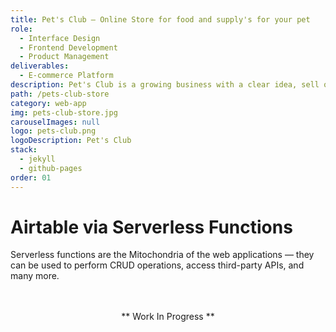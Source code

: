 ```yaml
---
title: Pet's Club — Online Store for food and supply's for your pet
role:
  - Interface Design
  - Frontend Development
  - Product Management
deliverables:
  - E-commerce Platform
description: Pet's Club is a growing business with a clear idea, sell quality products at competitive prices, from food to supplements for your pets, all in one place
path: /pets-club-store
category: web-app
img: pets-club-store.jpg
carouselImages: null
logo: pets-club.png
logoDescription: Pet's Club
stack:
  - jekyll
  - github-pages
order: 01
---
```


# Airtable via Serverless Functions

Serverless functions are the Mitochondria of the web applications — they can be used to perform CRUD operations, access third-party APIs, and many more.

<br />
<br />
<center>** Work In Progress **</center>
